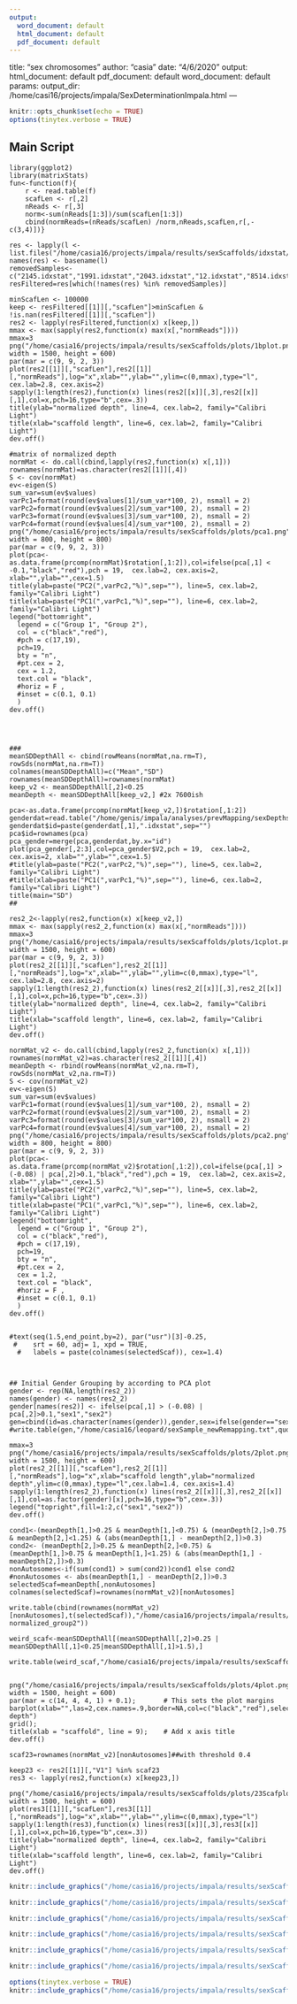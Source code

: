 ```yaml
---
output:
  word_document: default
  html_document: default
  pdf_document: default
---
```

title: "sex chromosomes"
author: "casia"
date: "4/6/2020"
output:
  html_document: default
  pdf_document: default
  word_document: default
params:
  output_dir: /home/casi16/projects/impala/SexDeterminationImpala.html
---

```r
knitr::opts_chunk$set(echo = TRUE)
options(tinytex.verbose = TRUE)
```

## Main Script


```{echo=FALSE}

library(ggplot2)
library(matrixStats)
fun<-function(f){
    r <- read.table(f)
    scafLen <- r[,2]
    nReads <- r[,3]
    norm<-sum(nReads[1:3])/sum(scafLen[1:3])
    cbind(normReads=(nReads/scafLen) /norm,nReads,scafLen,r[,-c(3,4)])}

res <- lapply(l <- list.files("/home/casia16/projects/impala/results/sexScaffolds/idxstat/",full.names=T),fun)
names(res) <- basename(l)
removedSamples<-c("2145.idxstat","1991.idxstat","2043.idxstat","12.idxstat","8514.idxstat","4653.idxstat")
resFiltered=res[which(!names(res) %in% removedSamples)]

minScafLen <- 100000
keep <- resFiltered[[1]][,"scafLen"]>minScafLen & !is.nan(resFiltered[[1]][,"scafLen"])
res2 <- lapply(resFiltered,function(x) x[keep,])
mmax <- max(sapply(res2,function(x) max(x[,"normReads"])))
mmax=3
png("/home/casia16/projects/impala/results/sexScaffolds/plots/1bplot.png", width = 1500, height = 600)
par(mar = c(9, 9, 2, 3))
plot(res2[[1]][,"scafLen"],res2[[1]][,"normReads"],log="x",xlab="",ylab="",ylim=c(0,mmax),type="l", cex.lab=2.8, cex.axis=2)
sapply(1:length(res2),function(x) lines(res2[[x]][,3],res2[[x]][,1],col=x,pch=16,type="b",cex=.3))
title(ylab="normalized depth", line=4, cex.lab=2, family="Calibri Light")
title(xlab="scaffold length", line=6, cex.lab=2, family="Calibri Light")
dev.off()

#matrix of normalized depth
normMat <- do.call(cbind,lapply(res2,function(x) x[,1]))
rownames(normMat)=as.character(res2[[1]][,4])
S <- cov(normMat)
ev<-eigen(S)
sum_var=sum(ev$values)
varPc1=format(round(ev$values[1]/sum_var*100, 2), nsmall = 2)
varPc2=format(round(ev$values[2]/sum_var*100, 2), nsmall = 2)
varPc3=format(round(ev$values[3]/sum_var*100, 2), nsmall = 2)
varPc4=format(round(ev$values[4]/sum_var*100, 2), nsmall = 2)
png("/home/casia16/projects/impala/results/sexScaffolds/plots/pca1.png", width = 800, height = 800)
par(mar = c(9, 9, 2, 3))
plot(pca<-as.data.frame(prcomp(normMat)$rotation[,1:2]),col=ifelse(pca[,1] < -0.1,"black","red"),pch = 19,  cex.lab=2, cex.axis=2, xlab="",ylab="",cex=1.5)
title(ylab=paste("PC2(",varPc2,"%)",sep=""), line=5, cex.lab=2, family="Calibri Light")
title(xlab=paste("PC1(",varPc1,"%)",sep=""), line=6, cex.lab=2, family="Calibri Light")
legend("bottomright", 
  legend = c("Group 1", "Group 2"), 
  col = c("black","red"), 
  #pch = c(17,19),
  pch=19,
  bty = "n", 
  #pt.cex = 2, 
  cex = 1.2, 
  text.col = "black", 
  #horiz = F , 
  #inset = c(0.1, 0.1)
  )
dev.off()




###
meanSDDepthAll <- cbind(rowMeans(normMat,na.rm=T), rowSds(normMat,na.rm=T))
colnames(meanSDDepthAll)=c("Mean","SD")
rownames(meanSDDepthAll)=rownames(normMat)
keep_v2 <- meanSDDepthAll[,2]<0.25
meanDepth <- meanSDDepthAll[keep_v2,] #2x 7600ish

pca<-as.data.frame(prcomp(normMat[keep_v2,])$rotation[,1:2])
genderdat=read.table("/home/genis/impala/analyses/prevMapping/sexDepthsRatios/results/sexDetermination.txt")
genderdat$id=paste(genderdat[,1],".idxstat",sep="")
pca$id=rownames(pca)
pca_gender=merge(pca,genderdat,by.x="id")
plot(pca_gender[,2:3],col=pca_gender$V2,pch = 19,  cex.lab=2, cex.axis=2, xlab="",ylab="",cex=1.5)
#title(ylab=paste("PC2(",varPc2,"%)",sep=""), line=5, cex.lab=2, family="Calibri Light")
#title(xlab=paste("PC1(",varPc1,"%)",sep=""), line=6, cex.lab=2, family="Calibri Light")
title(main="SD")
##

res2_2<-lapply(res2,function(x) x[keep_v2,])
mmax <- max(sapply(res2_2,function(x) max(x[,"normReads"])))
mmax=3
png("/home/casia16/projects/impala/results/sexScaffolds/plots/1cplot.png", width = 1500, height = 600)
par(mar = c(9, 9, 2, 3))
plot(res2_2[[1]][,"scafLen"],res2_2[[1]][,"normReads"],log="x",xlab="",ylab="",ylim=c(0,mmax),type="l", cex.lab=2.8, cex.axis=2)
sapply(1:length(res2_2),function(x) lines(res2_2[[x]][,3],res2_2[[x]][,1],col=x,pch=16,type="b",cex=.3))
title(ylab="normalized depth", line=4, cex.lab=2, family="Calibri Light")
title(xlab="scaffold length", line=6, cex.lab=2, family="Calibri Light")
dev.off()

normMat_v2 <- do.call(cbind,lapply(res2_2,function(x) x[,1]))
rownames(normMat_v2)=as.character(res2_2[[1]][,4])
meanDepth <- rbind(rowMeans(normMat_v2,na.rm=T), rowSds(normMat_v2,na.rm=T))
S <- cov(normMat_v2)
ev<-eigen(S)
sum_var=sum(ev$values)
varPc1=format(round(ev$values[1]/sum_var*100, 2), nsmall = 2)
varPc2=format(round(ev$values[2]/sum_var*100, 2), nsmall = 2)
varPc3=format(round(ev$values[3]/sum_var*100, 2), nsmall = 2)
varPc4=format(round(ev$values[4]/sum_var*100, 2), nsmall = 2)
png("/home/casia16/projects/impala/results/sexScaffolds/plots/pca2.png", width = 800, height = 800)
par(mar = c(9, 9, 2, 3))
plot(pca<-as.data.frame(prcomp(normMat_v2)$rotation[,1:2]),col=ifelse(pca[,1] > (-0.08) | pca[,2]>0.1,"black","red"),pch = 19,  cex.lab=2, cex.axis=2, xlab="",ylab="",cex=1.5)
title(ylab=paste("PC2(",varPc2,"%)",sep=""), line=5, cex.lab=2, family="Calibri Light")
title(xlab=paste("PC1(",varPc1,"%)",sep=""), line=6, cex.lab=2, family="Calibri Light")
legend("bottomright", 
  legend = c("Group 1", "Group 2"), 
  col = c("black","red"), 
  #pch = c(17,19),
  pch=19,
  bty = "n", 
  #pt.cex = 2, 
  cex = 1.2, 
  text.col = "black", 
  #horiz = F , 
  #inset = c(0.1, 0.1)
  )
dev.off()


#text(seq(1.5,end_point,by=2), par("usr")[3]-0.25, 
 #    srt = 60, adj= 1, xpd = TRUE,
  #   labels = paste(colnames(selectedScaf)), cex=1.4)



## Initial Gender Grouping by according to PCA plot
gender <- rep(NA,length(res2_2))
names(gender) <- names(res2_2)
gender[names(res2)] <- ifelse(pca[,1] > (-0.08) | pca[,2]>0.1,"sex1","sex2")
gen=cbind(id=as.character(names(gender)),gender,sex=ifelse(gender=="sex1","male","female"))
#write.table(gen,"/home/casia16/leopard/sexSample_newRemapping.txt",quote=F,col=F,row=F)

mmax=3
png("/home/casia16/projects/impala/results/sexScaffolds/plots/2plot.png", width = 1500, height = 600)
plot(res2_2[[1]][,"scafLen"],res2_2[[1]][,"normReads"],log="x",xlab="scaffold length",ylab="normalized depth",ylim=c(0,mmax),type="l",cex.lab=1.4, cex.axis=1.4)
sapply(1:length(res2_2),function(x) lines(res2_2[[x]][,3],res2_2[[x]][,1],col=as.factor(gender)[x],pch=16,type="b",cex=.3))
legend("topright",fill=1:2,c("sex1","sex2"))
dev.off()

cond1<-(meanDepth[1,]>0.25 & meanDepth[1,]<0.75) & (meanDepth[2,]>0.75 & meanDepth[2,]<1.25) & (abs(meanDepth[1,] - meanDepth[2,])>0.3)
cond2<- (meanDepth[2,]>0.25 & meanDepth[2,]<0.75) & (meanDepth[1,]>0.75 & meanDepth[1,]<1.25) & (abs(meanDepth[1,] - meanDepth[2,])>0.3)
nonAutosomes<-if(sum(cond1) > sum(cond2))cond1 else cond2
#nonAutosomes <- abs(meanDepth[1,] - meanDepth[2,])>0.3
selectedScaf=meanDepth[,nonAutosomes]
colnames(selectedScaf)=rownames(normMat_v2)[nonAutosomes]

write.table(cbind(rownames(normMat_v2)[nonAutosomes],t(selectedScaf)),"/home/casia16/projects/impala/results/sexScaffolds/selected_Sex_Scaf.txt",r=F,quote=F,col.names=c("scaf_name","avg_normalized_group1","avg normalized_group2"))

weird_scaf<-meanSDDepthAll[(meanSDDepthAll[,2]>0.25 | meanSDDepthAll[,1]<0.25|meanSDDepthAll[,1]>1.5),]

write.table(weird_scaf,"/home/casia16/projects/impala/results/sexScaffolds/selected_Weird_Scaf.txt",quote=F)


png("/home/casia16/projects/impala/results/sexScaffolds/plots/4plot.png", width = 1500, height = 600)
par(mar = c(14, 4, 4, 1) + 0.1);       # This sets the plot margins
barplot(xlab="",las=2,cex.names=.9,border=NA,col=c("black","red"),selectedScaf,beside=T,legend=c("sex1","sex2"),ylab="normalized depth")
grid();
title(xlab = "scaffold", line = 9);    # Add x axis title
dev.off()

scaf23=rownames(normMat_v2)[nonAutosomes]##with threshold 0.4

keep23 <- res2[[1]][,"V1"] %in% scaf23
res3 <- lapply(res2,function(x) x[keep23,])

png("/home/casia16/projects/impala/results/sexScaffolds/plots/23Scafplot_scafLen.png", width = 1500, height = 600)
plot(res3[[1]][,"scafLen"],res3[[1]][,"normReads"],log="x",xlab="",ylab="",ylim=c(0,mmax),type="l")
sapply(1:length(res3),function(x) lines(res3[[x]][,3],res3[[x]][,1],col=x,pch=16,type="b",cex=.3))
title(ylab="normalized depth", line=4, cex.lab=2, family="Calibri Light")
title(xlab="scaffold length", line=6, cex.lab=2, family="Calibri Light")
dev.off()
```

```r
knitr::include_graphics("/home/casia16/projects/impala/results/sexScaffolds/plots/1bplot.png")

```
```r
knitr::include_graphics("/home/casia16/projects/impala/results/sexScaffolds/plots/pca1.png")

```

```r
knitr::include_graphics("/home/casia16/projects/impala/results/sexScaffolds/plots/pca2.png")

```




```r
knitr::include_graphics("/home/casia16/projects/impala/results/sexScaffolds/plots/2plot.png")
```



```r
knitr::include_graphics("/home/casia16/projects/impala/results/sexScaffolds/plots/2plot.png")
```


```r
knitr::include_graphics("/home/casia16/projects/impala/results/sexScaffolds/plots/4plot.png")
```


```r
options(tinytex.verbose = TRUE)
knitr::include_graphics("/home/casia16/projects/impala/results/sexScaffolds/plots/23Scafplot_scafLen.png")
```